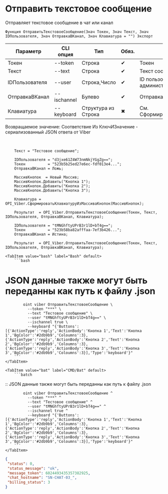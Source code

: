 ﻿---
sidebar_position: 1
---


# Отправить текстовое сообщение
 Отправляет текстовое сообщение в чат или канал



`Функция ОтправитьТекстовоеСообщение(Знач Токен, Знач Текст, Знач IDПользователя, Знач ОтправкаВКанал, Знач Клавиатура = "") Экспорт`

  | Параметр | CLI опция | Тип | Обяз. | Назначение |
  |-|-|-|-|-|
  | Токен | --token | Строка | &#x2714; | Токен |
  | Текст | --text | Строка | &#x2714; | Текст сообщения |
  | IDПользователя | --user | Строка,Число | &#x2714; | ID пользователя. Для канала > администратора, для бота > получателя |
  | ОтправкаВКанал | --ischannel | Булево | &#x2714; | Отправка в канал или в чат бота |
  | Клавиатура | --keyboard | Структура из Строка | &#x2716; | См. СформироватьКлавиатуруИзМассиваКнопок |

  
  Возвращаемое значение:   Соответствие Из КлючИЗначение - сериализованный JSON ответа от Viber

<br/>




```bsl title="Пример кода"
    Текст = "Тестовое сообщение";

    IDПользователя = "d3jxe61Z4W73nmNkjYGgZg==";
    Токен          = "523b5b25ed27e6ec-fdf013e4...";
    ОтправкаВКанал = Ложь;

    МассивКнопок  = Новый Массив;
    МассивКнопок.Добавить("Кнопка 1");
    МассивКнопок.Добавить("Кнопка 2");
    МассивКнопок.Добавить("Кнопка 3");

    Клавиатура = OPI_Viber.СформироватьКлавиатуруИзМассиваКнопок(МассивКнопок);

    Результат  = OPI_Viber.ОтправитьТекстовоеСообщение(Токен, Текст, IDПользователя, ОтправкаВКанал, Клавиатура);

    IDПользователя = "tMNGhftyUPrB3r1lD+bT4g==";
    Токен          = "523b58ba82afffaa-7ef3b426...";
    ОтправкаВКанал = Истина;

    Результат  = OPI_Viber.ОтправитьТекстовоеСообщение(Токен, Текст, IDПользователя, ОтправкаВКанал, Клавиатура);
```
    

 <Tabs>
  
    <TabItem value="bash" label="Bash" default>
        ```bash
# JSON данные также могут быть переданны как путь к файлу .json

            oint viber ОтправитьТекстовоеСообщение \
              --token "***" \
              --text "Тестовое сообщение" \
              --user "tMNGhftyUPrB3r1lD+bT4g==" \
              --ischannel true \
              --keyboard "{'Buttons':[{'ActionType':'reply','ActionBody':'Кнопка 1','Text':'Кнопка 1','BgColor':'#2db9b9','Coloumns':3},{'ActionType':'reply','ActionBody':'Кнопка 2','Text':'Кнопка 2','BgColor':'#2db9b9','Coloumns':3},{'ActionType':'reply','ActionBody':'Кнопка 3','Text':'Кнопка 3','BgColor':'#2db9b9','Coloumns':3}],'Type':'keyboard'}"
        ```
    </TabItem>
  
    <TabItem value="bat" label="CMD/Bat" default>
        ```batch
:: JSON данные также могут быть переданны как путь к файлу .json

            oint viber ОтправитьТекстовоеСообщение ^
              --token "***" ^
              --text "Тестовое сообщение" ^
              --user "tMNGhftyUPrB3r1lD+bT4g==" ^
              --ischannel true ^
              --keyboard "{'Buttons':[{'ActionType':'reply','ActionBody':'Кнопка 1','Text':'Кнопка 1','BgColor':'#2db9b9','Coloumns':3},{'ActionType':'reply','ActionBody':'Кнопка 2','Text':'Кнопка 2','BgColor':'#2db9b9','Coloumns':3},{'ActionType':'reply','ActionBody':'Кнопка 3','Text':'Кнопка 3','BgColor':'#2db9b9','Coloumns':3}],'Type':'keyboard'}"
        ```
    </TabItem>
</Tabs>


```json title="Результат"
{
 "status": 0,
 "status_message": "ok",
 "message_token": 6024493435357382925,
 "chat_hostname": "SN-CHAT-03_",
 "billing_status": 3
}
```
